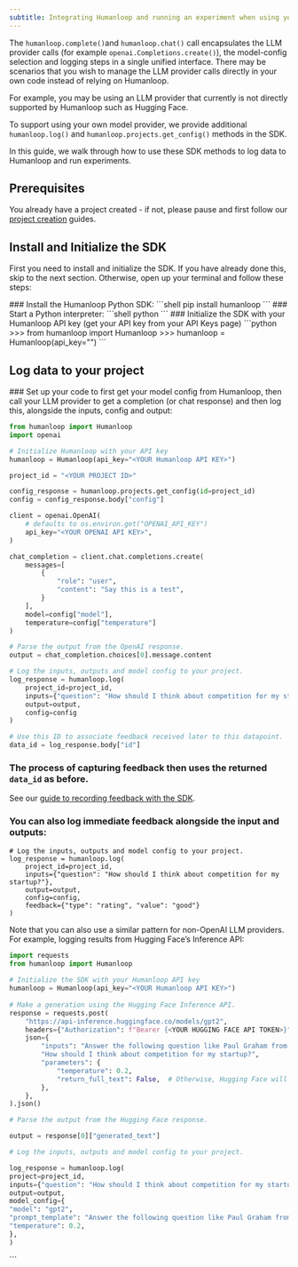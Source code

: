 ```yaml
---
subtitle: Integrating Humanloop and running an experiment when using your own models.
---
```


The `humanloop.complete()`and `humanloop.chat()` call encapsulates the LLM provider calls (for example `openai.Completions.create()`), the model-config selection and logging steps in a single unified interface. There may be scenarios that you wish to manage the LLM provider calls directly in your own code instead of relying on Humanloop.

For example, you may be using an LLM provider that currently is not directly supported by Humanloop such as Hugging Face.

To support using your own model provider, we provide additional `humanloop.log()` and `humanloop.projects.get_config()` methods in the SDK.

In this guide, we walk through how to use these SDK methods to log data to Humanloop and run experiments.

## Prerequisites

You already have a project created - if not, please pause and first follow our [project creation](./create-a-prompt-in-the-ui) guides.

## Install and Initialize the SDK

First you need to install and initialize the SDK. If you have already done this, skip to the next section. Otherwise, open up your terminal and follow these steps:

<Steps>
### Install the Humanloop Python SDK:
   ```shell
   pip install humanloop
   ```
### Start a Python interpreter:
   ```shell
   python
   ```
### Initialize the SDK with your Humanloop API key (get your API key from your API Keys page)
   ```python
   >>> from humanloop import Humanloop
   >>> humanloop = Humanloop(api_key="<YOUR Humanloop API KEY>")
   ```
</Steps>

## Log data to your project

<Steps>
### Set up your code to first get your model config from Humanloop, then call your LLM provider to get a completion (or chat response) and then log this,  alongside the inputs, config and output:

```python
from humanloop import Humanloop
import openai

# Initialize Humanloop with your API key
humanloop = Humanloop(api_key="<YOUR Humanloop API KEY>")

project_id = "<YOUR PROJECT ID>"

config_response = humanloop.projects.get_config(id=project_id)
config = config_response.body["config"]

client = openai.OpenAI(
    # defaults to os.environ.get("OPENAI_API_KEY")
    api_key="<YOUR OPENAI API KEY>",
)

chat_completion = client.chat.completions.create(
    messages=[
        {
            "role": "user",
            "content": "Say this is a test",
        }
    ],
    model=config["model"],
  	temperature=config["temperature"]
)

# Parse the output from the OpenAI response.
output = chat_completion.choices[0].message.content

# Log the inputs, outputs and model config to your project.
log_response = humanloop.log(
    project_id=project_id,
    inputs={"question": "How should I think about competition for my startup?"},
    output=output,
    config=config
)

# Use this ID to associate feedback received later to this datapoint.
data_id = log_response.body["id"]
```

### The process of capturing feedback then uses the returned `data_id` as before.

See our [guide to recording feedback with the SDK](./guides/generate-and-log-with-the-sdk).

### You can also log immediate feedback alongside the input and outputs:

```
# Log the inputs, outputs and model config to your project.
log_response = humanloop.log(
    project_id=project_id,
    inputs={"question": "How should I think about competition for my startup?"},
    output=output,
    config=config,
    feedback={"type": "rating", "value": "good"}
)
```

</Steps>

<Tip title="Hugging Face Example">
Note that you can also use a similar pattern for non-OpenAI LLM providers. For example, logging results from Hugging Face’s Inference API:
 
```python
import requests
from humanloop import Humanloop
 
# Initialize the SDK with your Humanloop API key
humanloop = Humanloop(api_key="<YOUR Humanloop API KEY>")
 
# Make a generation using the Hugging Face Inference API.
response = requests.post(
    "https://api-inference.huggingface.co/models/gpt2",
    headers={"Authorization": f"Bearer {<YOUR HUGGING FACE API TOKEN>}"},
    json={
        "inputs": "Answer the following question like Paul Graham from YCombinator:\n"
        "How should I think about competition for my startup?",
        "parameters": {
            "temperature": 0.2,
            "return_full_text": False,  # Otherwise, Hugging Face will return the prompt as part of the generation.
        },
    },
).json()

# Parse the output from the Hugging Face response.

output = response[0]["generated_text"]

# Log the inputs, outputs and model config to your project.

log_response = humanloop.log(
project=project_id,
inputs={"question": "How should I think about competition for my startup?"},
output=output,
model_config={
"model": "gpt2",
"prompt_template": "Answer the following question like Paul Graham from YCombinator:\n{{question}}",
"temperature": 0.2,
},
)

```
</Tip>
```
